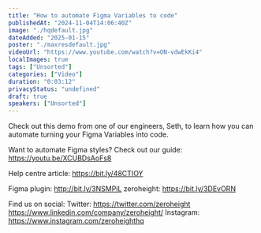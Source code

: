 ```yaml
---
title: "How to automate Figma Variables to code"
publishedAt: "2024-11-04T14:06:40Z"
image: "./hqdefault.jpg"
dateAdded: "2025-01-15"
poster: "./maxresdefault.jpg"
videoUrl: "https://www.youtube.com/watch?v=ON-vdwEkKi4"
localImages: true
tags: ["Unsorted"]
categories: ["Video"]
duration: "0:03:12"
privacyStatus: "undefined"
draft: true
speakers: ["Unsorted"]
---
```

Check out this demo from one of our engineers, Seth, to learn how you can automate turning your Figma Variables into code.

Want to automate Figma styles? Check out our guide: https://youtu.be/XCUBDsAoFs8

Help centre article: https://bit.ly/48CTIOY

Figma plugin: http://bit.ly/3NSMPiL
zeroheight: https://bit.ly/3DEvORN

Find us on social:
Twitter: https://twitter.com/zeroheight
https://www.linkedin.com/company/zeroheight/
Instagram: https://www.instagram.com/zeroheighthq
